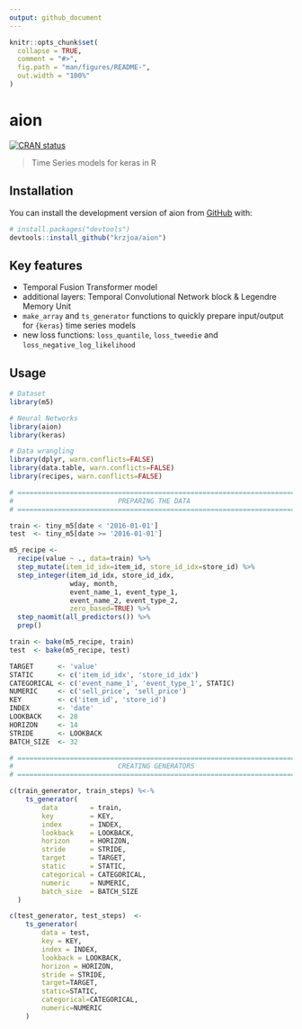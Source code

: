 ```yaml
---
output: github_document
---
```


<!-- README.md is generated from README.Rmd. Please edit that file -->

```r
knitr::opts_chunk$set(
  collapse = TRUE,
  comment = "#>",
  fig.path = "man/figures/README-",
  out.width = "100%"
)
```

# aion

<!-- badges: start -->
[![CRAN status](https://www.r-pkg.org/badges/version/aion)](https://CRAN.R-project.org/package=aion)
<!-- badges: end -->

> Time Series models for keras in R 

## Installation

You can install the development version of aion from [GitHub](https://github.com/) with:

``` r
# install.packages("devtools")
devtools::install_github("krzjoa/aion")
```

## Key features

* Temporal Fusion Transformer model
* additional layers: Temporal Convolutional Network block & Legendre Memory Unit
* `make_array` and `ts_generator` functions to quickly prepare input/output for `{keras}`
time series models
* new loss functions: `loss_quantile`, `loss_tweedie` and `loss_negative_log_likelihood`

## Usage

```r
# Dataset
library(m5)

# Neural Networks
library(aion)
library(keras)

# Data wrangling
library(dplyr, warn.conflicts=FALSE)
library(data.table, warn.conflicts=FALSE)
library(recipes, warn.conflicts=FALSE)

# ==========================================================================
#                          PREPARING THE DATA
# ==========================================================================

train <- tiny_m5[date < '2016-01-01']
test  <- tiny_m5[date >= '2016-01-01']

m5_recipe <-
  recipe(value ~ ., data=train) %>%
  step_mutate(item_id_idx=item_id, store_id_idx=store_id) %>%
  step_integer(item_id_idx, store_id_idx,
               wday, month,
               event_name_1, event_type_1,
               event_name_2, event_type_2,
               zero_based=TRUE) %>%
  step_naomit(all_predictors()) %>%
  prep()

train <- bake(m5_recipe, train)
test  <- bake(m5_recipe, test)

TARGET      <- 'value'
STATIC      <- c('item_id_idx', 'store_id_idx')
CATEGORICAL <- c('event_name_1', 'event_type_1', STATIC)
NUMERIC     <- c('sell_price', 'sell_price')
KEY         <- c('item_id', 'store_id')
INDEX       <- 'date'
LOOKBACK    <- 28
HORIZON     <- 14
STRIDE      <- LOOKBACK
BATCH_SIZE  <- 32

# ==========================================================================
#                          CREATING GENERATORS
# ==========================================================================

c(train_generator, train_steps) %<-%
    ts_generator(
        data        = train,
        key         = KEY,
        index       = INDEX,
        lookback    = LOOKBACK,
        horizon     = HORIZON,
        stride      = STRIDE,
        target      = TARGET,
        static      = STATIC,
        categorical = CATEGORICAL,
        numeric     = NUMERIC,
        batch_size  = BATCH_SIZE    
  )

c(test_generator, test_steps)  <-
    ts_generator(
        data = test,
        key = KEY,
        index = INDEX,
        lookback = LOOKBACK,
        horizon = HORIZON,
        stride = STRIDE,
        target=TARGET,
        static=STATIC,
        categorical=CATEGORICAL,
        numeric=NUMERIC
    )
```


